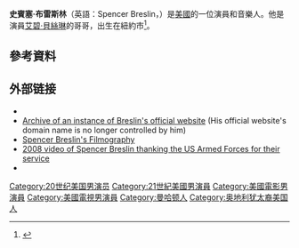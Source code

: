 {{Infobox person
| name          = Spencer Breslin
| image         = 
| caption        = 
| birth_date     = {{Birth date and age|1992|5|18}}
| birth_place   = 美國[[紐約市|紐約市]]
| occupation    = [[演員|演員]]，[[音樂人|音樂人]]
| yearsactive    = 1997–現在
}}
'''史賓塞·布雷斯林'''（英語：Spencer Breslin，{{bd|1992年|5月18日}}）是[[美國|美國]]的一位演員和音樂人。他是演員[[艾碧·貝絲琳|艾碧·貝絲琳]]的哥哥，出生在紐約市<ref>{{Cite web |url=http://www.filmreference.com/film/7/Spencer-Breslin.html |title=Spencer Breslin Biography (1992-)<!-- Bot generated title --> |accessdate=2016-03-24 |archive-date=2016-03-03 |archive-url=https://web.archive.org/web/20160303201220/http://www.filmreference.com/film/7/Spencer-Breslin.html |dead-url=no }}</ref>。

==參考資料==
{{Reflist}}

==外部链接==
* {{IMDb name|0107748}}
* [https://web.archive.org/web/20071030100927/http://www.spencerbreslin.com/ Archive of an instance of Breslin's official website] (His official website's domain name is no longer controlled by him)
* [https://movies.yahoo.com/movie/contributor/1800361265/filmography Spencer Breslin's Filmography]{{Wayback|url=https://movies.yahoo.com/movie/contributor/1800361265/filmography |date=20110522102057 }}
* [http://www.momentofthanks.com/video/706 2008 video of Spencer Breslin thanking the US Armed Forces for their service]{{Wayback|url=http://www.momentofthanks.com/video/706 |date=20080730032049 }}
*{{Amg name|277135}}

{{Authority control}}

{{DEFAULTSORT:Breslin, Spencer}}
[[Category:20世纪美国男演员|Category:20世纪美国男演员]]
[[Category:21世紀美國男演員|Category:21世紀美國男演員]]
[[Category:美國電影男演員|Category:美國電影男演員]]
[[Category:美國電視男演員|Category:美國電視男演員]]
[[Category:曼哈顿人|Category:曼哈顿人]]
[[Category:奥地利犹太裔美国人|Category:奥地利犹太裔美国人]]